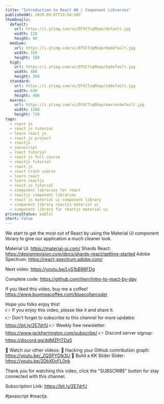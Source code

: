 ```yaml
---
title: "Introduction to React #8 | Component Libraries"
publishedAt: 2020-09-07T13:54:50Z
thumbnails:
  default:
    url: https://i.ytimg.com/vi/EFVCTzqRbqo/default.jpg
    width: 120
    height: 90
  medium:
    url: https://i.ytimg.com/vi/EFVCTzqRbqo/mqdefault.jpg
    width: 320
    height: 180
  high:
    url: https://i.ytimg.com/vi/EFVCTzqRbqo/hqdefault.jpg
    width: 480
    height: 360
  standard:
    url: https://i.ytimg.com/vi/EFVCTzqRbqo/sddefault.jpg
    width: 640
    height: 480
  maxres:
    url: https://i.ytimg.com/vi/EFVCTzqRbqo/maxresdefault.jpg
    width: 1280
    height: 720
tags:
  - react js
  - react js tutorial
  - learn react js
  - react js project
  - reactjs
  - javascript
  - react tutorial
  - react js full course
  - reactjs tutorial
  - react.js
  - react crash course
  - learn react
  - learn reactjs
  - react.js tutorial
  - component libraries for react
  - reactjs component libraries
  - react js material ui component library
  - component library reactjs material ui
  - component library for reactjs material ui
privacyStatus: public
short: false
---
```

  
  We start to get the most out of React by using the Material UI component library to give our application a much cleaner look.

Material UI: https://material-ui.com/
Shards React: https://designrevision.com/docs/shards-react/getting-started
Adobe Spectrum: https://react-spectrum.adobe.com/

Next video: https://youtu.be/LyS1bB96FDg

Complete code: https://github.com/jherr/intro-to-react-by-day

If you liked this video, buy me a coffee! https://www.buymeacoffee.com/bluecollarcoder

Hope you folks enjoy this!    
👉 If you enjoy this video, please like it and share it.    
👉 Don't forget to subscribe to this channel for more updates: https://bit.ly/2E7drfJ
👉 Weekly free newsletter: https://www.jackherrington.com/subscribe/
👉 Discord server signup: https://discord.gg/ddMZFtTDa5

💢 Watch our other videos:
💟 Hacking your Github contribution graph: https://youtu.be/_ZQSPYDlk3U
💟 Build a KK Slider Slider: https://youtu.be/2DbX0xFL0nk

Thank you for watching this video, click the "SUBSCRIBE" button for stay connected with this channel. 

Subscription Link:  https://bit.ly/2E7drfJ

#javascript #reactjs
  